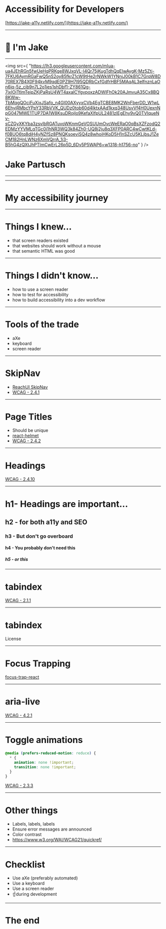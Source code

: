 # Accessibility for Developers

[https://jake-a11y.netlify.com/](https://jake-a11y.netlify.com/)

---

# 👋 I'm Jake

---



<Split>

<img
  src={
    "https://lh3.googleusercontent.com/mIua-ua4JEhRGn5fwUeHqPRKge8WJxqVL-I4Qr75jKugTdhQqElwAygK-Mz5Ztj-7FKU6AymRGaFwQ5nS2oy85fkrZ1cW9tHe2rNWkW1YNniJ00kB1C7GrpW8D70REX7B4X0F94kvM9qdE0PZ9H7l95QDRbCxfGdfrHBF5MAqAL3elfnznLaOn6iq-5z_cib9n7L2o1ies1shDbf1-ZY861Qg-7ixIOiTtlmTeipZKjPaRsU4WT4axalCYgvpoxzADWlFhOk20AJmvuA35Cx8BQ8KWw-TbMqgQOciFuXixJSafo_n4Gl00AXyyxCVb4EgTCBE8MK2WnFberDD_W1wL6EhyjRMbcYPpY33RbVVK_QUDz0tob60d4IktxAAd1kxq348UsvVf4H0UexnNpG047MWE1TUP7DA1W8KsuDRojIo9KefaXlfpUL2481zIEgEhy9vQ0TVIqueNv-sCZGyXKYba3zsvlbRGATuvoWKnmGeVOSUUmOvcWeERaO0qBsXZFzodQ2EDMzYYVMLqTGc0i1hNR3WQ3k84Zh0-UQ8j2ju8q3XFP0ARC4wCwtKLd-f0BUO6tq8diH4yNZfSz8PNQKsoeviSQ4z8whoiHKoD5H1nSZcU5KLjbsJ1ZeCM182HnLWNz6XmVQrrA_1i3-B5hG4zQXtJhPTlmCwErL26p5D_6Dv5P5WAP6=w1318-h1756-no"
  }
/>

# Jake Partusch

<IntroList />

</Split>

---


<OPiLogo />

---

# My accessibility journey

---

# Things I knew...

- that screen readers existed
- that websites should work without a mouse
- that semantic HTML was good

---
# Things I didn't know...

- how to use a screen reader
- how to test for accessibility
- how to build accessibility into a dev workflow
---

# Tools of the trade

- aXe
- keyboard
- screen reader

---


<SkipNavExample />

# SkipNav

- [ReachUI SkipNav](https://ui.reach.tech/skip-nav/)
- [WCAG - 2.4.1](https://www.w3.org/WAI/WCAG21/quickref/?versions=2.0#qr-navigation-mechanisms-skip)

---

# Page Titles

- Should be unique
- [react-helmet](https://github.com/nfl/react-helmet)
- [WCAG - 2.4.2](https://www.w3.org/WAI/WCAG21/quickref/#page-titled)

---

# Headings

[WCAG - 2.4.10](https://www.w3.org/WAI/WCAG21/quickref/?showtechniques=246%2C2410#section-headings)

---

# h1- Headings are important...

## h2 - for both a11y and SEO

### h3 - But don't go overboard

#### h4 - You probably don't need this

##### h5 - or this

---


# tabindex

<TabIndexExample />

[WCAG - 2.1.1](https://www.w3.org/WAI/WCAG21/quickref/#keyboard)

---


# tabindex

License

<TermsOfService />

---


# Focus Trapping

<FormDialog />

[focus-trap-react](https://github.com/davidtheclark/focus-trap-react)

---


# aria-live

<SnackbarExample />

[WCAG - 4.2.1](https://www.w3.org/WAI/WCAG21/quickref/#status-messages)

---

# Toggle animations

```css
@media (prefers-reduced-motion: reduce) {
  * {
    animation: none !important;
    transition: none !important;
  }
}
```

[WCAG - 2.3.3](https://www.w3.org/WAI/WCAG21/quickref/#animation-from-interactions)

---

# Other things

- Labels, labels, labels
- Ensure error messages are announced
- Color contrast
- https://www.w3.org/WAI/WCAG21/quickref/

---

# Checklist

- Use aXe (preferably automated)
- Use a keyboard
- Use a screen reader
- ☝️during development

---

# The end
